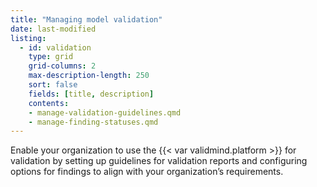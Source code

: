 ```yaml
---
title: "Managing model validation"
date: last-modified
listing:
  - id: validation
    type: grid
    grid-columns: 2
    max-description-length: 250
    sort: false
    fields: [title, description]
    contents:
    - manage-validation-guidelines.qmd
    - manage-finding-statuses.qmd
---
```


Enable your organization to use the {{< var validmind.platform >}} for validation by setting up guidelines for validation reports and configuring options for findings to align with your organization's requirements.

:::{#validation}
:::
